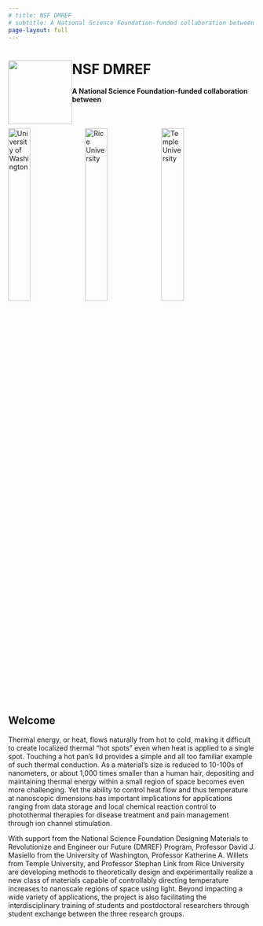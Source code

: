 ```yaml
---
# title: NSF DMREF
# subtitle: A National Science Foundation-funded collaboration between
page-layout: full
---
```


<img src="../images/dmref-logo.png" style="float: left; width: 130px; margin-top: 25px;"><h1>NSF DMREF</h1>
<h4>A National Science Foundation-funded collaboration between</h4><br>

<a href="https://www.washington.edu/"><img src="../images/washington.png" alt ="University of Washington" style="float: left; width: 30%; margin-right: 1%; margin-bottom: 0.5em;"></a><a href="https://www.rice.edu/"><img src="../images/rice.png" alt ="Rice University" style="float: left; width: 30%; margin-right: 1%; margin-bottom: 0.5em;"></a><a href="https://www.temple.edu/"><img src="../images/temple.png" alt ="Temple University" style="float: left; width: 30%; margin-right: 1%; margin-bottom: 0.5em;"></a>
<p style="clear: both;">





:::{.flare-background}
<h2> Welcome</h2>
Thermal energy, or heat, flows naturally from hot to cold, making it difficult to create localized thermal “hot spots” even when heat is applied to a single spot. Touching a hot pan’s lid provides a simple and all too familiar example of such thermal conduction. As a material’s size is reduced to 10-100s of nanometers, or about 1,000 times smaller than a human hair, depositing and maintaining thermal energy within a small region of space becomes even more challenging. Yet the ability to control heat flow and thus temperature at nanoscopic dimensions has important implications for applications ranging from data storage and local chemical reaction control to photothermal therapies for disease treatment and pain management through ion channel stimulation.

With support from the National Science Foundation Designing Materials to Revolutionize and Engineer our Future (DMREF) Program, Professor David J. Masiello from the University of Washington, Professor Katherine A. Willets from Temple University, and Professor Stephan Link from Rice University are developing methods to theoretically design and experimentally realize a new class of materials capable of controllably directing temperature increases to nanoscale regions of space using light. Beyond impacting a wide variety of applications, the project is also facilitating the interdisciplinary training of students and postdoctoral researchers through student exchange between the three research groups.

:::
